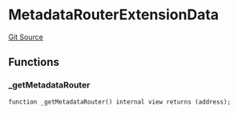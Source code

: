 # MetadataRouterExtensionData
[Git Source](https://github.com/0xStation/0xrails/blob/491ae339f09853335dba9e897f46862d776d54b5/src/extension/examples/metadataRouter/MetadataRouterExtensionData.sol)


## Functions
### _getMetadataRouter


```solidity
function _getMetadataRouter() internal view returns (address);
```

